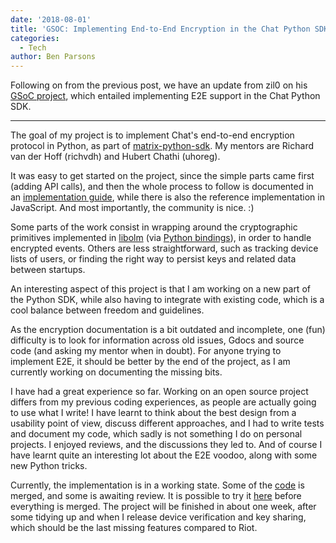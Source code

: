```yaml
---
date: '2018-08-01'
title: 'GSOC: Implementing End-to-End Encryption in the Chat Python SDK'
categories:
  - Tech
author: Ben Parsons
---
```


Following on from the previous post, we have an update from zil0 on his <a href="https://summerofcode.withgoogle.com/organizations/6091058287476736/#5468043765874688">GSoC project</a>, which entailed implementing E2E support in the Chat Python SDK.

<hr />

The goal of my project is to implement Chat's end-to-end encryption protocol in Python, as part of <a href="https://github.com/matrix-org/matrix-python-sdk">matrix-python-sdk</a>. My mentors are Richard van der Hoff (richvdh) and Hubert Chathi (uhoreg).

It was easy to get started on the project, since the simple parts came first (adding API calls), and then the whole process to follow is documented in an <a href="/docs/guides/e2e_implementation.html">implementation guide</a>, while there is also the reference implementation in JavaScript. And most importantly, the community is nice. :)

Some parts of the work consist in wrapping around the cryptographic primitives implemented in <a href="https://git.matrix.org/git/olm/">libolm</a> (via <a href="https://github.com/poljar/python-olm">Python bindings</a>), in order to handle encrypted events. Others are less straightforward, such as tracking device lists of users, or finding the right way to persist keys and related data between startups.

An interesting aspect of this project is that I am working on a new part of the Python SDK, while also having to integrate with existing code, which is a cool balance between freedom and guidelines.

As the encryption documentation is a bit outdated and incomplete, one (fun) difficulty is to look for information across old issues, Gdocs and source code (and asking my mentor when in doubt). For anyone trying to implement E2E, it should be better by the end of the project, as I am currently working on documenting the missing bits.

I have had a great experience so far. Working on an open source project differs from my previous coding experiences, as people are actually going to use what I write! I have learnt to think about the best design from a usability point of view, discuss different approaches, and I had to write tests and document my code, which sadly is not something I do on personal projects. I enjoyed reviews, and the discussions they led to. And of course I have learnt quite an interesting lot about the E2E voodoo, along with some new Python tricks.

Currently, the implementation is in a working state. Some of the <a href="https://github.com/matrix-org/matrix-python-sdk/pulls?utf8=%E2%9C%93&amp;q=is%3Apr+author%3AZil0">code</a> is merged, and some is awaiting review. It is possible to try it <a href="https://github.com/matrix-org/matrix-python-sdk/issues/100#issuecomment-402508438">here</a> before everything is merged.
The project will be finished in about one week, after some tidying up and when I release device verification and key sharing, which should be the last missing features compared to Riot.